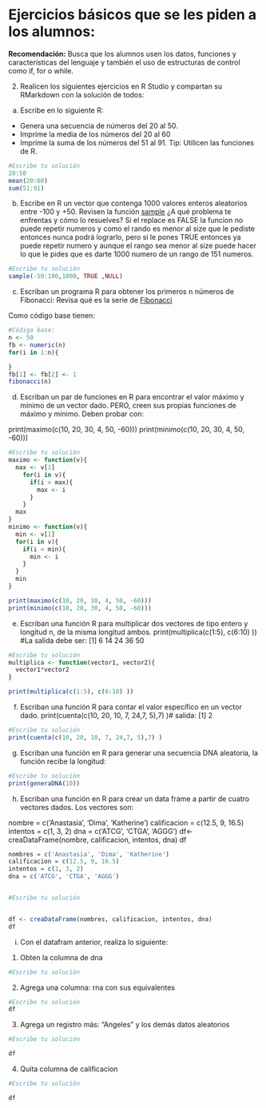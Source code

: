 # Ejercicios básicos que se les piden a los alumnos:

**Recomendación:**
Busca que los alumnos usen los datos, funciones y características del lenguaje y también el uso de estructuras de control como if, for o while.

2. Realicen los siguientes ejercicios en R Studio y compartan su RMarkdown con la solución de todos:

a) Escribe en lo siguiente R:
* Genera una secuencia de números del 20 al 50.
* Imprime la media de los números del 20 al 60
* Imprime la suma de los números del 51 al 91. Tip: Utilicen las funciones de R.

```r
#Escribe tu solución
20:50
mean(20:60)
sum(51:91)
```



b) Escribe en R  un vector que contenga 1000 valores enteros aleatorios entre -100 y +50. Revisen la función [sample](https://www.rdocumentation.org/packages/base/versions/3.6.2/topics/sample)
¿A qué problema te enfrentas y cómo lo resuelves?
Si el replace es FALSE la funcion no puede repetir numeros y como el rando es menor al size que le pediste entonces nunca podrá lograrlo, pero si le pones TRUE entonces ya puede repetir numero y aunque el rango sea menor al size puede hacer lo que le pides que es darte 1000 numero de un rango de 151 numeros.
```r
#Escribe tu solución
sample(-50:100,1000, TRUE ,NULL)
```


c) Escriban un programa R para obtener los primeros n números de Fibonacci: Revisa qué es la serie de [Fibonacci](https://www.youtube.com/watch?v=sY0HYpU2cwk)

Como código base tienen:
```r
#Código base:
n <- 50
fb <- numeric(n)
for(i in 1:n){

}
fb[1] <- fb[2] <- 1
fibonacci(n)
```


d) Escriban un par de funciones en  R para encontrar el valor máximo y mínimo de un vector dado. PERO, creen sus propias funciones de máximo y mínimo. Deben probar con:

print(maximo(c(10, 20, 30, 4, 50, -60)))
print(minimo(c(10, 20, 30, 4, 50, -60)))

```r
#Escribe tu solución
maximo <- function(v){
  max <- v[1]
    for(i in v){
      if(i > max){
        max <- i
      }
    }
  max
}
minimo <- function(v){
  min <- v[1]
  for(i in v){
    if(i < min){
      min <- i
    }
  }
  min
}

print(maximo(c(10, 20, 30, 4, 50, -60)))
print(minimo(c(10, 20, 30, 4, 50, -60)))

```


e) Escriban una función R para multiplicar dos vectores de tipo entero y longitud n, de la misma longitud ambos.
print(multiplica(c(1:5), c(6:10) )) #La salida debe ser: [1]  6 14 24 36 50

```r

#Escribe tu solución
multiplica <- function(vector1, vector2){
  vector1*vector2
}

print(multiplica(c(1:5), c(6:10) ))
```

f) Escriban una función R para contar el valor específico en un vector dado.
print(cuenta(c(10, 20, 10, 7, 24,7, 5),7) )# salida: [1] 2
```r

#Escribe tu solución
print(cuenta(c(10, 20, 10, 7, 24,7, 5),7) )
```



g) Escriban una función en R para generar una secuencia DNA aleatoria, la función recibe la longitud:
```r
#Escribe tu solución
print(generaDNA(10))
```


h) Escriban una función en R para crear un data frame a partir de cuatro vectores dados. Los vectores son:

nombre = c('Anastasia', 'Dima', 'Katherine')
calificacion = c(12.5, 9, 16.5)
intentos = c(1, 3, 2)
dna = c('ATCG', 'CTGA', 'AGGG')
df<-creaDataFrame(nombre, calificacion, intentos, dna)
df
```r

nombres = c('Anastasia', 'Dima', 'Katherine')
calificacion = c(12.5, 9, 16.5)
intentos = c(1, 3, 2)
dna = c('ATCG', 'CTGA', 'AGGG')


#Escribe tu solución


df <- creaDataFrame(nombres, calificacion, intentos, dna)
df
```



i) Con el datafram anterior, realiza lo siguiente:
  1. Obten la columna de dna
```r

#Escribe tu solución

```

  2. Agrega una columna: rna con sus equivalentes
```r
#Escribe tu solución
df
```

  3. Agrega un registro más: "Angeles" y los demás datos aleatorios
```r

#Escribe tu solución

df

```

  4. Quita columna de calificacion
```r

#Escribe tu solución

df
```

